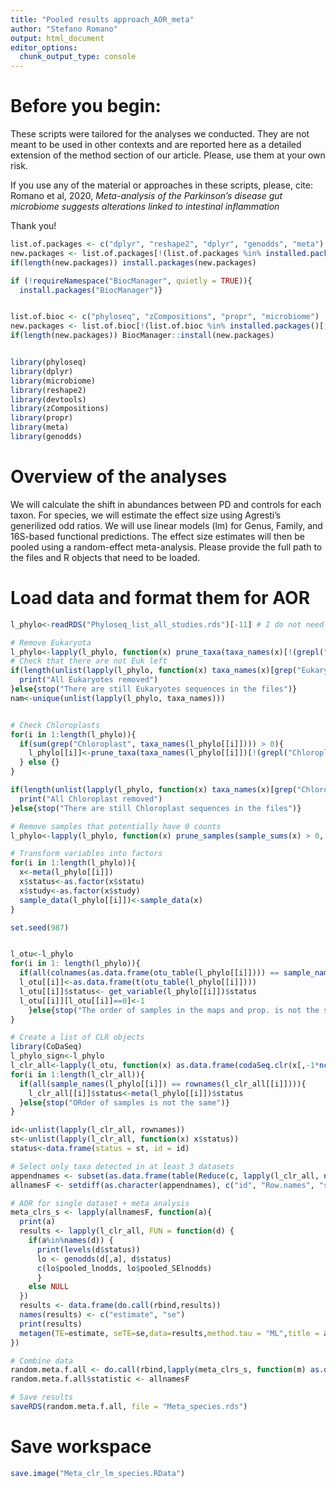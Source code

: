 ```yaml
---
title: "Pooled results approach_AOR_meta"
author: "Stefano Romano"
output: html_document
editor_options: 
  chunk_output_type: console
---
```

# Before you begin:

These scripts were tailored for the analyses we conducted. They are not meant to be used in other contexts and are reported here as a detailed extension of the method section of our article. Please, use them at your own risk.

If you use any of the material or approaches in these scripts, please, cite:
Romano et al, 2020, *Meta-analysis of the Parkinson’s disease gut microbiome suggests alterations linked to intestinal inflammation*

Thank you!


```r

list.of.packages <- c("dplyr", "reshape2", "dplyr", "genodds", "meta")
new.packages <- list.of.packages[!(list.of.packages %in% installed.packages()[,"Package"])]
if(length(new.packages)) install.packages(new.packages)

if (!requireNamespace("BiocManager", quietly = TRUE)){
  install.packages("BiocManager")}


list.of.bioc <- c("phyloseq", "zCompositions", "propr", "microbiome")
new.packages <- list.of.bioc[!(list.of.bioc %in% installed.packages()[,"Package"])]
if(length(new.packages)) BiocManager::install(new.packages)


library(phyloseq)
library(dplyr)
library(microbiome)
library(reshape2)
library(devtools)
library(zCompositions)
library(propr)
library(meta)
library(genodds)

```

# Overview of the analyses
We will calculate the shift in abundances between PD and controls for each taxon.
For species, we will estimate the effect size using Agresti's generilized odd ratios.
We will use linear models (lm) for Genus, Family, and 16S-based functional predictions.
The effect size estimates will then be pooled using a random-effect meta-analysis.
Please provide the full path to the files and R objects that need to be loaded.

# Load data and format them for AOR
```R
l_phylo<-readRDS("Phyloseq_list_all_studies.rds")[-11] # I do not need the combined dataset

# Remove Eukaryota
l_phylo<-lapply(l_phylo, function(x) prune_taxa(taxa_names(x)[!(grepl("Eukaryota", taxa_names(x), ignore.case = TRUE))], x))
# Check that there are not Euk left
if(length(unlist(lapply(l_phylo, function(x) taxa_names(x)[grep("Eukary*", taxa_names(x))]))) == 0){
  print("All Eukaryotes removed")
}else{stop("There are still Eukaryotes sequences in the files")}
nam<-unique(unlist(lapply(l_phylo, taxa_names)))


# Check Chloroplasts
for(i in 1:length(l_phylo)){
  if(sum(grep("Chloroplast", taxa_names(l_phylo[[i]]))) > 0){
    l_phylo[[i]]<-prune_taxa(taxa_names(l_phylo[[i]])[!(grepl("Chloropl*", taxa_names(l_phylo[[i]]), ignore.case = TRUE))], l_phylo[[i]])
  } else {}
}

if(length(unlist(lapply(l_phylo, function(x) taxa_names(x)[grep("Chloropl*", taxa_names(x))]))) == 0){
  print("All Chloroplast removed")
}else{stop("There are still Chloroplast sequences in the files")}

# Remove samples that potentially have 0 counts
l_phylo<-lapply(l_phylo, function(x) prune_samples(sample_sums(x) > 0, x))

# Transform variables into factors
for(i in 1:length(l_phylo)){
  x<-meta(l_phylo[[i]])
  x$status<-as.factor(x$statu)
  x$study<-as.factor(x$study)
  sample_data(l_phylo[[i]])<-sample_data(x)
}

set.seed(987)


l_otu<-l_phylo
for(i in 1: length(l_phylo)){
  if(all(colnames(as.data.frame(otu_table(l_phylo[[i]]))) == sample_names(l_phylo[[i]]))){
  l_otu[[i]]<-as.data.frame(t(otu_table(l_phylo[[i]])))
  l_otu[[i]]$status<- get_variable(l_phylo[[i]])$status
  l_otu[[i]][l_otu[[i]]==0]<-1
    }else{stop("The order of samples in the maps and prop. is not the same")}
}

# Create a list of CLR objects
library(CoDaSeq)
l_phylo_sign<-l_phylo
l_clr_all<-lapply(l_otu, function(x) as.data.frame(codaSeq.clr(x[,-1*ncol(x)])))
for(i in 1:length(l_clr_all)){
  if(all(sample_names(l_phylo[[i]]) == rownames(l_clr_all[[i]]))){
    l_clr_all[[i]]$status<-meta(l_phylo[[i]])$status
  }else{stop("ORder of samples is not the same")}
}

id<-unlist(lapply(l_clr_all, rownames))
st<-unlist(lapply(l_clr_all, function(x) x$status))
status<-data.frame(status = st, id = id)

# Select only taxa detected in at least 3 datasets
appendnames <- subset(as.data.frame(table(Reduce(c, lapply(l_clr_all, names)))), Freq>=3)$Var1
allnamesF <- setdiff(as.character(appendnames), c("id", "Row.names", "status"))

# AOR for single dataset + meta analysis
meta_clrs_s <- lapply(allnamesF, function(a){
  print(a)
  results <- lapply(l_clr_all, FUN = function(d) {
    if(a%in%names(d)) {
      print(levels(d$status))
      lo <- genodds(d[,a], d$status)
      c(lo$pooled_lnodds, lo$pooled_SElnodds)
      } 
    else NULL
  })
  results <- data.frame(do.call(rbind,results))
  names(results) <- c("estimate", "se")
  print(results)
  metagen(TE=estimate, seTE=se,data=results,method.tau = "ML",title = a, studlab = rownames(results))
})

# Combine data
random.meta.f.all <- do.call(rbind,lapply(meta_clrs_s, function(m) as.data.frame(m[c("TE.random","seTE.random", "lower.random", "upper.random", "pval.random")])))
random.meta.f.all$statistic <- allnamesF

# Save results
saveRDS(random.meta.f.all, file = "Meta_species.rds")

```

# Save workspace
```R
save.image("Meta_clr_lm_species.RData")
```


